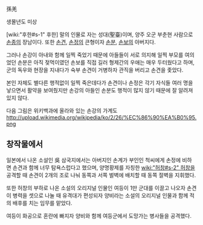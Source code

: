 孫羌

생몰년도 미상

[wiki:"후한#s-1" 후한] 말의 인물로 자는 성대(聖臺)이며, 양주 오군 부춘현 사람으로 [[손종]]의 장남이다. 또한 [[손견]], [[손정]]의 큰형이자 [[손분]], [[손보]]의 아버지다.

그러나 손강이 아내와 함께 일찍 죽었기 때문에 아들들이 서로 의지해 일찍 부모를 여의었던 손분은 아직 젖먹이였던 손보를 직접 길러 형제간의 우애는 매우 두터웠다고 하며, 군의 독우와 현장을 지내다가 숙부 손견이 거병하자 관직을 버리고 손견을 좇았다.

본인 자체도 별다른 행적없이 일찍 죽은데다가 손견이나 손정은 각기 자식들 여러 명을 낳으면서 활약을 보여줬지만 손강의 아들인 손분도 행적이 많지 않기 때문에 잘 알려져 있지 않다.

다음 그림은 위키백과에 올라와 있는 손강의 가계도
http://upload.wikimedia.org/wikipedia/ko/2/26/%EC%86%90%EA%B0%95.png

== 창작물에서 ==
일본에서 나온 소설인 吳 삼국지에서는 아버지인 손계가 부인인 척씨에게 손정에 비하면 손견과 함께 너무 탐욕스럽다고 했으며, 양명황제를 자칭한 [[wiki:"허창#s-2" 허창]]을 공격할 때 손견이 2개의 조로 나눠 동쪽과 서쪽 벌벽에 배치할 때 동쪽 절벽을 지휘했다.

또한 허창의 부하로 나온 소설의 오리지널 인물인 여등이 1만 군대를 이끌고 나오자 손견이 병력을 셋으로 나눌 때 유격대가 편성되자 양비라는 소설의 오리지널 인물과 함께 적의 배후를 치는 임무를 맡았다.

여등이 화공으로 혼란에 빠지자 양비와 함께 여등군에서 도망가는 병사들을 공격했다.
